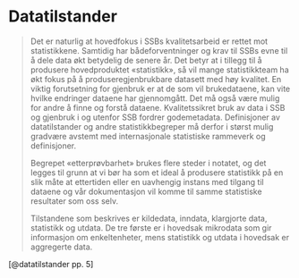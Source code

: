 # Datatilstander

> Det er naturlig at hovedfokus i SSBs kvalitetsarbeid er rettet mot statistikkene. Samtidig har bådeforventninger og krav til SSBs evne til å dele data økt betydelig de senere år. Det betyr at i tillegg til å produsere hovedproduktet «statistikk», så vil mange statistikkteam ha økt fokus på å produseregjenbrukbare datasett med høy kvalitet. En viktig forutsetning for gjenbruk er at de som vil brukedataene, kan vite hvilke endringer dataene har gjennomgått. Det må også være mulig for andre å finne og forstå dataene. Kvalitetssikret bruk av data i SSB og gjenbruk i og utenfor SSB fordrer godemetadata. Definisjoner av datatilstander og andre statistikkbegreper må derfor i størst mulig gradvære avstemt med internasjonale statistiske rammeverk og definisjoner.
>
> Begrepet «etterprøvbarhet» brukes flere steder i notatet, og det legges til grunn at vi bør ha som et ideal å produsere statistikk på en slik måte at ettertiden eller en uavhengig instans med tilgang til dataene og vår dokumentasjon vil komme til samme statistiske resultater som oss selv.
>
>Tilstandene som beskrives er kildedata, inndata, klargjorte data, statistikk og utdata. De tre første er i hovedsak mikrodata som gir informasjon om enkeltenheter, mens statistikk og utdata i hovedsak er aggregerte data.

[@datatilstander pp. 5]
